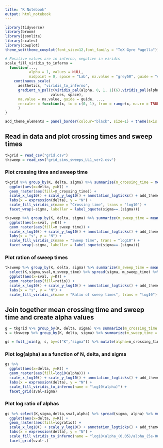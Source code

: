 ```yaml
---
title: "R Notebook"
output: html_notebook
---
```


```r
library(tidyverse)
library(broom)
library(jsonlite)
library(scales)
library(cowplot)
theme_set(theme_cowplot(font_size=12,font_family = "TeX Gyre Pagella")) 

# Positive values are in inferno, negative in viridis
scale_fill_viridis_to_inferno = 
  function(..., 
           alpha = 1, values = NULL,
           midpoint = 0, space = "Lab", na.value = "grey50", guide = "colourbar", aesthetics = "fill") {
    continuous_scale(
      aesthetics, "viridis_to_inferno",
      gradient_n_pal(c(viridis_pal(alpha, 0, 1, 1)(6),viridis_pal(alpha, 0.5, 1, direction=-1, option="B")(6)), 
                     values, space),
      na.value = na.value, guide = guide, ...,
      rescaler = function(x, to = c(0, 1), from = range(x, na.rm = TRUE)) { rescale_mid(x, to, from, midpoint) }
      )
}

add_theme_elements = panel_border(colour="black", size=1) + theme(axis.line=element_blank(), aspect.ratio = 1, strip.background = element_blank())
```

## Read in data and plot crossing times and sweep times

```r
tkgrid = read_csv("grid.csv")
tksweep = read_csv("grid_sims_sweeps_UL1_ver2.csv")
```

### Plot crossing time and sweep time

```r

tkgrid %>% group_by(K, delta, sigma) %>% summarize(m_crossing_time = mean(crossing_time)) %>% 
  ggplot(aes(x=delta, y=K)) + 
  geom_raster(aes(fill=m_crossing_time)) + 
  scale_x_log10() + scale_y_log10() + annotation_logticks() + add_theme_elements + 
  labs(x = expression(delta), y = "N") +
  scale_fill_viridis_c(name = "Crossing time", trans = "log10") +
  facet_wrap(~sigma, labeller = label_bquote(sigma==.(sigma)))

tksweep %>% group_by(K, delta, sigma) %>% summarize(m_sweep_time = mean(crossing_time)) %>% mutate(sval = -delta) %>%
  ggplot(aes(x=sval, y=K)) + 
  geom_raster(aes(fill=m_sweep_time)) + 
  scale_x_log10() + scale_y_log10() + annotation_logticks() + add_theme_elements + 
  labs(x = "s", y = "N") +
  scale_fill_viridis_c(name = "Sweep time", trans = "log10") +
  facet_wrap(~sigma, labeller = label_bquote(sigma==.(sigma)))
```

### Plot ration of sweep times 

```r
tksweep %>% group_by(K, delta, sigma) %>% summarize(m_sweep_time = mean(crossing_time)) %>% mutate(sval = -delta) %>%
  select(K,sigma,sval,m_sweep_time) %>% spread(sigma, m_sweep_time) %>% mutate(ratio = `0.05`/`5e-08`) %>%
  ggplot(aes(x=sval, y=K)) + 
  geom_raster(aes(fill=ratio)) + 
  scale_x_log10() + scale_y_log10() + annotation_logticks() + add_theme_elements + 
  labs(x = "s", y = "N") +
  scale_fill_viridis_c(name = "Ratio of sweep times", trans = "log10")
```

## Join together mean crossing time and sweep time and create alpha values

```r
g = tkgrid %>% group_by(K, delta, sigma) %>% summarize(m_crossing_time = mean(crossing_time)) %>% ungroup() %>% select(K,sigma,m_crossing_time,delta)
s = tksweep %>% group_by(K, delta, sigma) %>% summarize(m_sweep_time = mean(crossing_time)) %>% ungroup() %>% mutate(sval = -delta) %>% select(K,sval,sigma,m_sweep_time)

gs = full_join(g, s, by=c("K","sigma")) %>% mutate(alpha=m_crossing_time/m_sweep_time)
```

### Plot log(alpha) as a function of N, delta, and sigma

```r
gs %>%
  ggplot(aes(x=delta, y=K)) + 
  geom_raster(aes(fill=log10(alpha))) + 
  scale_x_log10() + scale_y_log10() + annotation_logticks() + add_theme_elements + 
  labs(x = expression(delta), y = "N") +
  scale_fill_viridis_to_inferno(name = "log10(alpha)") +
  facet_grid(sval~sigma)
```

### Plot log ratio of alphas

```r
gs %>% select(K,sigma,delta,sval,alpha) %>% spread(sigma, alpha) %>% mutate(logratio = log10(`0.05`/`5e-08`)) %>%
  ggplot(aes(x=delta, y=K)) + 
  geom_raster(aes(fill=logratio)) + 
  scale_x_log10() + scale_y_log10() + annotation_logticks() + add_theme_elements + 
  labs(x = expression(delta), y = "N") +
  scale_fill_viridis_to_inferno(name = "log10(alpha_(0.05)/alpha_(5e-08))") +
  facet_grid(sval~.)
```


